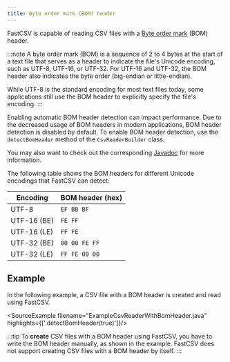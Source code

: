```yaml
---
title: Byte order mark (BOM) header
---
```



FastCSV is capable of reading CSV files with a [Byte order mark](https://en.wikipedia.org/wiki/Byte_order_mark)
(BOM) header.

:::note
A byte order mark (BOM) is a sequence of 2 to 4 bytes at the start of a text file
that serves as a header to indicate the file's Unicode encoding, such as UTF-8, UTF-16, or UTF-32.
For UTF-16 and UTF-32, the BOM header also indicates the byte order (big-endian or little-endian).

While UTF-8 is the standard encoding for most text files today,
some applications still use the BOM header to explicitly specify the file's encoding.
:::

Enabling automatic BOM header detection can impact performance.
Due to the decreased usage of BOM headers in modern applications, BOM header detection is disabled by default.
To enable BOM header detection, use the `detectBomHeader` method of the `CsvReaderBuilder` class.

You may also want to check out the corresponding
[Javadoc](https://javadoc.io/doc/de.siegmar/fastcsv/latest/de.siegmar.fastcsv/de/siegmar/fastcsv/reader/CsvReader.CsvReaderBuilder.html#detectBomHeader(boolean))
for more information.

The following table shows the BOM headers for different Unicode encodings that FastCSV can detect:

| Encoding    | BOM header (hex) |
|-------------|------------------|
| UTF-8       | `EF BB BF`       |
| UTF-16 (BE) | `FE FF`          |
| UTF-16 (LE) | `FF FE`          |
| UTF-32 (BE) | `00 00 FE FF`    |
| UTF-32 (LE) | `FF FE 00 00`    |

## Example

In the following example, a CSV file with a BOM header is created and read using FastCSV.

<SourceExample filename="ExampleCsvReaderWithBomHeader.java" highlights={['.detectBomHeader(true)']}/>

:::tip
To **create** CSV files with a BOM header using FastCSV, you have to write the BOM header manually,
as shown in the example. FastCSV does not support creating CSV files with a BOM header by itself.
:::
